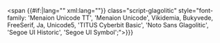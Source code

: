 <span {{#if:{{{2|}}}|lang="{{{1}}}" xml:lang="{{{1}}}"}} class="script-glagolitic" style="font-family: 'Menaion Unicode TT', 'Menaion Unicode', Vikidemia, Bukyvede, FreeSerif, Ja, Unicode5, 'TITUS Cyberbit Basic', 'Noto Sans Glagolitic', 'Segoe UI Historic', 'Segoe UI Symbol';">{{{2|{{{1}}}}}}</span><noinclude>
{{doc}}
</noinclude>